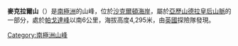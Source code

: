 '''麥克拉爾山'''（{{lang-en|Mount Mackellar}}）是[[南極洲|南極洲]]的山峰，位於[[沙克爾頓海岸|沙克爾頓海岸]]，屬於[[亞歷山德拉皇后山脈|亞歷山德拉皇后山脈]]的一部分，處於[[帕戈達峰|帕戈達峰]]以南6公里，海拔高度4,295米，由[[英國|英國]]探險隊發現。
{{coord|83|59|S|166|39|E|source:GNIS|display=title}}
{{DEFAULTSORT:Mount Mackellar}}
[[Category:南極洲山峰|Category:南極洲山峰]]
{{ShackletonCoast-geo-stub}}